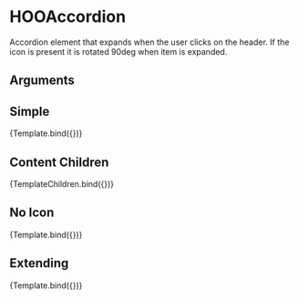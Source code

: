 
<Meta title="Components/Accordion/HOOAccordion" component={HOOAccordion} />

# HOOAccordion

Accordion element that expands when the user clicks on the header. If the icon is present it is rotated 90deg when item is expanded.

## Arguments

<ArgTypes of={HOOAccordion} />


## Simple
<Canvas>
  <Story 
    name="Simple"
    args = { 
      (function () {
        symset.initSymbols();
        return { header: "My Accordion", iconName: "hoo-icon-arrow-right", content: "My Accordion details."};
      })()
    }>
    {Template.bind({})}
  </Story>
</Canvas>

## Content Children
<Canvas>
  <Story 
    name="Content w/ Children Elements"
    args = { 
      (function () {
        symset.initSymbols();
        return { header: "My Accordion", iconName: "hoo-icon-arrow-right" }
      })()
    }>
    {TemplateChildren.bind({})}
  </Story>
</Canvas>

## No Icon
<Canvas>
  <Story 
    name="No Icon"
    args = { 
      (function () {
        symset.initSymbols();
        return { header: "My Accordion", content: "My Accordion details."}
      })()
    }>
    {Template.bind({})}
  </Story>
</Canvas>

## Extending
<Canvas>
  <Story 
    name="Extending"
    args = { 
      (function () {
        symset.initSymbols();
        return { header: "My Accordion", iconName: "hoo-icon-arrow-right", content: "My Accordion details.", rootElementAttributes: { style: { backgroundColor: "pink" } }}
      })()
    }>
    {Template.bind({})}
  </Story>
</Canvas>